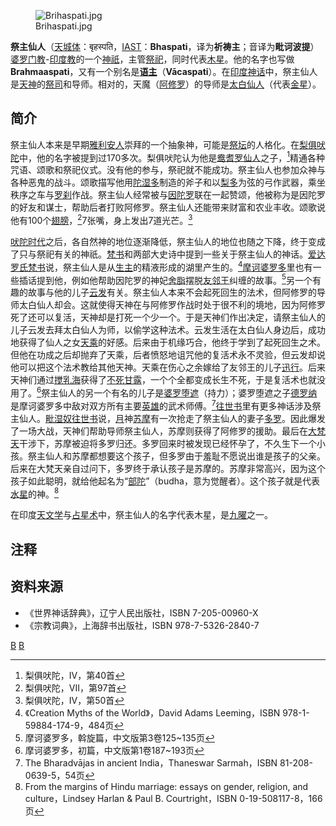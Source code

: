 {{Infobox deity|type=Hindu|image=Brihaspati graha (crop).jpg|name=祭主|Devanagari=बृहस्पति|affiliation=[[提婆_(印度神話)|提婆]]、[[仙人_(印度神话)|仙人]]|abode=天界|mantra=Om Brihaspataye Namaha|god_of=提婆导师|day=周三|planet=[[木星|木星]]|father=[[鸯耆罗仙人|鸯耆罗仙人]]|consort={{le|多罗|Tara (Hindu goddess)}}
<ref>{{Cite book|url=https://books.google.com/books?id=DH0vmD8ghdMC&q=Brihaspati|title = Hinduism: An Alphabetical Guide|isbn = 9780143414216|last1 = Dalal|first1 = Roshen|year = 2010}}</ref>|children={{le|持力|Bharadvaja}}仙人<br>{{le|云发|Kacha (sage)}}仙人<br>猴王{{le|计舍里|Kesari (Ramayana)}}|mount=大象或八匹白马战车|member_of=[[九曜|九曜]]|sanskrit_transliteration=Bṛhaspati}}[[File:Brihaspati.jpg|thumb]]

'''祭主仙人'''（[[天城体|天城体]]：बृहस्पति，[[IAST|IAST]]：'''B{{unicode|ṛ}}haspati'''，译为'''祈祷主'''；音译为'''毗诃波提'''）[[婆罗门教|婆罗门教]]-[[印度教|印度教]]的一个[[神祇|神祇]]，主管[[祭祀|祭祀]]，同时代表[[木星|木星]]。他的名字也写做'''Brahma{{unicode|ṇ}}aspati'''，又有一个别名是'''[[语主|语主]]'''（'''Vācaspati'''）。在[[印度神话|印度神话]]中，祭主仙人是[[提婆_(印度神話)|天神]]的[[祭司|祭司]]和导师。相对的，天魔（[[阿修罗|阿修罗]]）的导师是[[太白仙人|太白仙人]]（代表[[金星|金星]]）。

== 简介 ==
祭主仙人本来是早期[[雅利安人|雅利安人]]崇拜的一个抽象神，可能是[[祭坛|祭坛]]的人格化。在[[梨俱吠陀|梨俱吠陀]]中，他的名字被提到过170多次。梨俱吠陀认为他是[[鸯耆罗仙人|鸯耆罗仙人]]之子，<ref>梨俱吠陀，IV，第40首</ref>精通各种咒语、颂歌和祭祀仪式。没有他的参与，祭祀就不能成功。祭主仙人也参加众神与各种恶鬼的战斗。颂歌描写他用[[陀湿多|陀湿多]]制造的斧子和以[[梨多|梨多]]为弦的弓作武器，乘坐秩序之车与[[罗刹|罗刹]]作战。祭主仙人经常被与[[因陀罗|因陀罗]]联在一起赞颂，他被称为是因陀罗的好友和谋士，帮助后者打败阿修罗。祭主仙人还能带来财富和农业丰收。颂歌说他有100个[[翅膀|翅膀]]，<ref>梨俱吠陀，VII，第97首</ref>7张嘴，身上发出7道光芒。<ref>梨俱吠陀，IV，第50首</ref>

[[吠陀时代|吠陀时代]]之后，各自然神的地位逐渐降低，祭主仙人的地位也随之下降，终于变成了只与祭祀有关的神祇。[[梵书|梵书]]和两部大史诗中提到一些关于祭主仙人的神话。[[爱达罗氏梵书|爱达罗氏梵书]]说，祭主仙人是从[[生主|生主]]的精液形成的湖里产生的。<ref>《Creation Myths of the World》，David Adams Leeming，ISBN 978-1-59884-174-9，484页</ref>[[摩诃婆罗多|摩诃婆罗多]]里也有一些插话提到他，例如他帮助因陀罗的神妃[[舍脂|舍脂]]摆脱[[友邻王|友邻王]]纠缠的故事。<ref>摩诃婆罗多，斡旋篇，中文版第3卷125~135页</ref>另一个有趣的故事与他的儿子[[云发|云发]]有关。祭主仙人本来不会起死回生的法术，但阿修罗的导师太白仙人却会。这就使得天神在与阿修罗作战时处于很不利的境地，因为阿修罗死了还可以复活，天神却是打死一个少一个。于是天神们作出决定，请祭主仙人的儿子云发去拜太白仙人为师，以偷学这种法术。云发生活在太白仙人身边后，成功地获得了仙人之女[[天乘|天乘]]的好感。后来由于机缘巧合，他终于学到了起死回生之术。但他在功成之后却抛弃了天乘，后者愤怒地诅咒他的复活术永不灵验，但云发却说他可以把这个法术教给其他天神。天乘在伤心之余嫁给了友邻王的儿子[[迅行王|迅行]]。后来天神们通过[[搅乳海|搅乳海]]获得了[[不死甘露|不死甘露]]，一个个全都变成长生不死，于是复活术也就没用了。<ref>摩诃婆罗多，初篇，中文版第1卷187~193页</ref>祭主仙人的另一个有名的儿子是[[婆罗堕遮|婆罗堕遮]]（持力）；婆罗堕遮之子[[德罗纳|德罗纳]]是摩诃婆罗多中敌对双方所有主要[[英雄|英雄]]的武术师傅。<ref>The Bharadvājas in ancient India，Thaneswar Sarmah，ISBN 81-208-0639-5，54页</ref>[[往世书|往世书]]里有更多神话涉及祭主仙人。[[毗湿奴往世书|毗湿奴往世书]]说，[[月球|月]]神[[苏摩|苏摩]]有一次抢走了祭主仙人的妻子[[多罗|多罗]]。因此爆发了一场大战，天神们帮助导师祭主仙人，苏摩则获得了阿修罗的援助。最后在[[大梵天|大梵天]]干涉下，苏摩被迫将多罗归还。多罗回来时被发现已经怀孕了，不久生下一个小孩。祭主仙人和苏摩都想要这个孩子，但多罗由于羞耻不愿说出谁是孩子的父亲。后来在大梵天亲自过问下，多罗终于承认孩子是苏摩的。苏摩非常高兴，因为这个孩子如此聪明，就给他起名为“[[部陀|部陀]]”（budha，意为觉醒者）。这个孩子就是代表[[水星|水星]]的神。<ref>From the margins of Hindu marriage: essays on gender, religion, and culture，Lindsey Harlan & Paul B. Courtright，ISBN 0-19-508117-8，166页</ref>

在印度[[天文学|天文学]]与[[占星术|占星术]]中，祭主仙人的名字代表木星，是[[九曜|九曜]]之一。

== 注释 ==
<references/>

== 资料来源 ==
{{Commons category|Brihaspati}}
* 《世界神话辞典》，辽宁人民出版社，ISBN 7-205-00960-X
* 《宗教词典》，上海辞书出版社，ISBN 978-7-5326-2840-7

{{印度神話}}
{{印度占星術}}

{{Authority control}}
[[Category:印度教神祇|B]]
[[Category:印度仙人|B]]